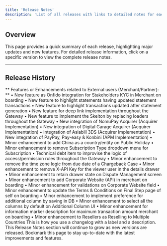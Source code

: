 ```yaml
---
title: 'Release Notes'
description: 'List of all releases with links to detailed notes for each version.'
---
```


## **Overview**

This page provides a quick summary of each release, highlighting major updates and new features. For detailed release information, click on a specific version to view the complete release notes.

---

## **Release History**

<Update label="2024-12-03" description="Release Notes for Release 20 (Dec-Release)">
  ** Features or Enhancements related to External users (Merchant/Partner): **
  •	New feature as Onfido integration for Stakeholders KYC in Merchant on boarding
•	New feature to highlight statements having updated statement transactions
•	New feature to highlight transactions updated after statement generation
•	New feature for  deep link implementation throughout the Gateway
•	New feature to implement the Skelton by replacing loaders throughout the Gateway
•	New integration of NomuPay Acquirer (Acquirer Implementation)
•	New integration of Digital Garage Acquirer (Acquirer Implementation)
•	Integration of Asiabill 3DS (Acquirer Implementation)
•	New integration of PayPay, Pay-easy & Konbini (APM Implementation)
•	Minor enhancement to add China as a country/entity on Public Holiday
•	Minor enhancement to remove Subscription Type dropdown menu for Subscription
•	Technical debt item to improvise the logic of access/permission rules throughout the Gateway
•	Minor enhancement to remove the time zone logic from due date of a Chargeback Case
•	Minor enhancement to remove X-API Key for the viewer user in the details drawer
•	Minor enhancement to retain drawer state on Dispute Management screen
•	Minor enhancement to add Corporate Website (API) in merchant on boarding
•	Minor enhancement for validations on Corporate Website field
•	Minor enhancement to update the Terms & Conditions on Final Step page of self on boarding
•	Minor enhancement to implement preference for additional column by saving in DB
•	Minor enhancement to select all the columns by default on Additional Column UI
•	Minor enhancement  for information marker description for maximum transaction amount merchant on boarding
•	Minor enhancement to Resellers as Reselling to Multiple Countries

</Update>
<Update label="2024-10-11" description="v0.1.0">
  This is how you use a changelog with a label 
  and a description.
</Update>


<Note>
  This Release Notes section will continue to grow as new versions are released. Bookmark this page to stay up-to-date with the latest improvements and features.
</Note>
</fileContent>
</invoke>